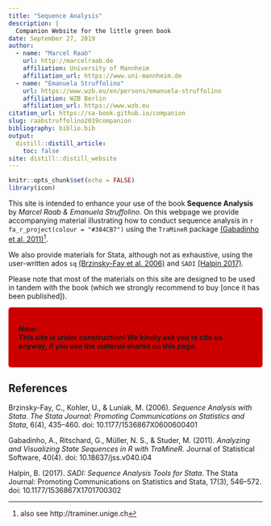 ---
title: "Sequence Analysis"
description: |
  Companion Website for the little green book
date: September 27, 2019
author:
  - name: "Marcel Raab"
    url: http://marcelraab.de
    affiliation: University of Mannheim
    affiliation_url: https://www.uni-mannheim.de
  - name: "Emanuela Struffolino"
    url: https://www.wzb.eu/en/persons/emanuela-struffolino
    affiliation: WZB Berlin
    affiliation_url: https://www.wzb.eu
citation_url: https://sa-book.github.io/companion
slug: raabstruffolino2019companion
bibliography: biblio.bib
output:
  distill::distill_article:
    toc: false
site: distill::distill_website
---


```{r setup, include=FALSE}
knitr::opts_chunk$set(echo = FALSE)
library(icon)
```

This site is intended to enhance your use of the book **Sequence Analysis** by *Marcel Raab & Emanuela Struffolino*. On this webpage we provide accompanying material illustrating how to conduct sequence analysis in `r fa_r_project(colour = "#384CB7")` using the `TraMineR` package [(Gabadinho et al. 2011)](https://doi.org/10.18637/jss.v040.i04)^[also see http://traminer.unige.ch]. 

We also provide materials for Stata, although not as exhaustive, using the user-written ados `sq` [(Brzinsky-Fay et al. 2006)](https://doi.org/10.1177%2F1536867X0600600401) and `SADI` [(Halpin 2017)](https://doi.org/10.1177%2F1536867X1701700302).    

Please note that most of the materials on this site are designed to be used in tandem with the book (which we strongly recommend to buy [once it has been published]). 



<style>
div.red { background-color:#CD0000; border-radius: 5px; padding: 20px;}
</style>
<div class = "red">
**Note:<br> This site is under construction! We kindly ask you to cite us anyway, if you use the material shared on this page.**
</div>


## References {.appendix}

Brzinsky-Fay, C., Kohler, U., & Luniak, M. (2006). *Sequence Analysis with Stata. The Stata Journal: Promoting Communications on Statistics and Stata*, 6(4), 435–460. doi: 10.1177/1536867X0600600401

Gabadinho, A., Ritschard, G., Müller, N. S., & Studer, M. (2011). *Analyzing and Visualizing State Sequences in R with TraMineR.* Journal of Statistical Software, 40(4). doi: 10.18637/jss.v040.i04

Halpin, B. (2017). *SADI: Sequence Analysis Tools for Stata*. The Stata Journal: Promoting Communications on Statistics and Stata, 17(3), 546–572. doi: 10.1177/1536867X1701700302

